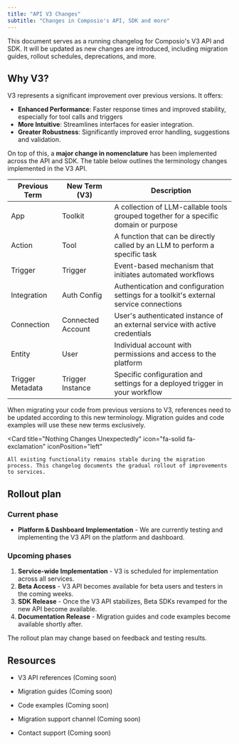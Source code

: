 ```yaml
---
title: "API V3 Changes"
subtitle: "Changes in Composio's API, SDK and more"
---
```


This document serves as a running changelog for Composio's V3 API and SDK. It will be updated as new changes are introduced, including migration guides, rollout schedules, deprecations, and more.

## Why V3?
V3 represents a significant improvement over previous versions. It offers:
- **Enhanced Performance**: Faster response times and improved stability, especially for tool calls and triggers
- **More Intuitive**: Streamlines interfaces for easier integration.
- **Greater Robustness**: Significantly improved error handling, suggestions and validation.

On top of this, a **major change in nomenclature** has been implemented across the API and SDK.
The table below outlines the terminology changes implemented in the V3 API.

| Previous Term | New Term (V3) | Description |
|--------------|---------------|-------------|
| App | Toolkit | A collection of LLM-callable tools grouped together for a specific domain or purpose |
| Action | Tool | A function that can be directly called by an LLM to perform a specific task |
| Trigger | Trigger | Event-based mechanism that initiates automated workflows |
| Integration | Auth Config | Authentication and configuration settings for a toolkit's external service connections |
| Connection | Connected Account | User's authenticated instance of an external service with active credentials |
| Entity | User | Individual account with permissions and access to the platform |
| Trigger Metadata | Trigger Instance | Specific configuration and settings for a deployed trigger in your workflow |

When migrating your code from previous versions to V3, references need to be updated according to this new terminology. Migration guides and code examples will use these new terms exclusively.



<Card 
    title="Nothing Changes Unexpectedly" 
    icon="fa-solid fa-exclamation" 
    iconPosition="left"
>
    All existing functionality remains stable during the migration process. This changelog documents the gradual rollout of improvements to services.
</Card>

## Rollout plan

### Current phase
- **Platform & Dashboard Implementation** - We are currently testing and implementing the V3 API on the platform and dashboard.

### Upcoming phases
1. **Service-wide Implementation** - V3 is scheduled for implementation across all services.
2. **Beta Access** - V3 API becomes available for beta users and testers in the coming weeks.
3. **SDK Release** - Once the V3 API stabilizes, Beta SDKs revamped for the new API become available.
4. **Documentation Release** - Migration guides and code examples become available shortly after.

<Note>The rollout plan may change based on feedback and testing results.</Note>


## Resources

- V3 API references (Coming soon)
- Migration guides (Coming soon)
- Code examples (Coming soon)

- Migration support channel (Coming soon)
- Contact support (Coming soon)

